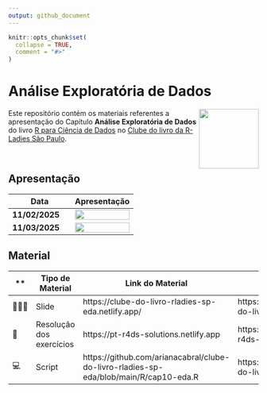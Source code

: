 ```yaml
---
output: github_document
---
```


```r
knitr::opts_chunk$set(
  collapse = TRUE,
  comment = "#>"
)
```


# Análise Exploratória de Dados

<img src="figs/livro.png" align="right" width="120px"/>

Este repositório contém os materiais referentes a apresentação do Capítulo **Análise Exploratória de Dados** do livro [R para Ciência de Dados](https://pt.r4ds.hadley.nz) no [Clube do livro da R-Ladies São Paulo](https://github.com/R-Ladies-Sao-Paulo/2024-clube-do-livro-r4ds).

<br/>

## Apresentação

Data | Apresentação
 --- | ---                
**11/02/2025** | [<img src="figs/clube_do_livro_encontro10.png" width="100%;"/>](https://www.youtube.com/watch?v=zgLpS4TDnFo)<br /> |
**11/03/2025** | [<img src="figs/clube_do_livro_encontro11.png" width="100%;"/>](https://www.youtube.com/watch?v=BxccJWsWlcU)<br />

## Material

**        |  Tipo de Material |  Link  do Material      |  Link do Repositório
---       | ---            | ---                      | ---               
👩🏻‍🏫  | Slide | https://clube-do-livro-rladies-sp-eda.netlify.app/| https://github.com/arianacabral/clube-do-livro-rladies-sp-eda
📝  | Resolução dos exercícios|  https://pt-r4ds-solutions.netlify.app | https://github.com/arianacabral/pt-r4ds-solutions
💻  | Script | https://github.com/arianacabral/clube-do-livro-rladies-sp-eda/blob/main/R/cap10-eda.R | https://github.com/arianacabral/clube-do-livro-rladies-sp-eda
